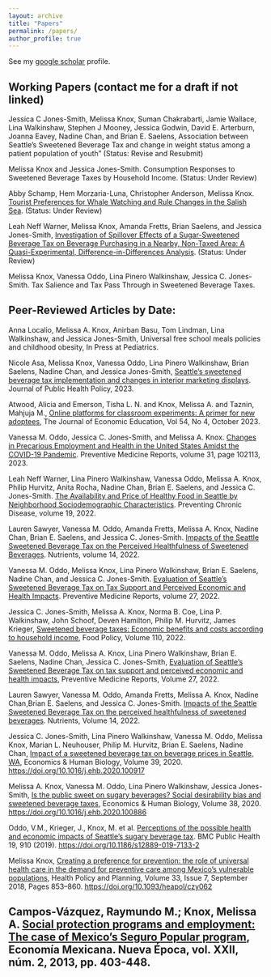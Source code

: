```yaml
---
layout: archive
title: "Papers"
permalink: /papers/
author_profile: true
---
```

See my [google scholar](https://scholar.google.com/citations?user=czyFhwcAAAAJ&hl=en) profile.

## Working Papers (contact me for a draft if not linked)
Jessica C Jones-Smith, Melissa Knox, Suman Chakrabarti, Jamie Wallace, Lina Walkinshaw, Stephen J Mooney, Jessica Godwin, David E. Arterburn, Joanna Eavey, Nadine Chan, and Brian E. Saelens, Association between Seattle’s Sweetened Beverage Tax and change in weight status among a patient
population of youth" (Status: Revise and Resubmit)

Melissa Knox and Jessica Jones-Smith. Consumption Responses to Sweetened Beverage Taxes by Household Income. (Status: Under Review)

Abby Schamp, Hem Morzaria-Luna, Christopher Anderson, Melissa Knox. [Tourist Preferences for Whale Watching and Rule Changes in the Salish Sea](https://dx.doi.org/10.2139/ssrn.4409663). (Status: Under Review) 

Leah Neff Warner, Melissa Knox, Amanda Fretts, Brian Saelens, and Jessica Jones-Smith, [Investigation of Spillover Effects of a Sugar-Sweetened Beverage Tax on Beverage Purchasing in a Nearby, Non-Taxed Area: A Quasi-Experimental, Difference-in-Differences Analysis](https://dx.doi.org/10.2139/ssrn.4668237). (Status: Under Review)

Melissa Knox, Vanessa Oddo, Lina Pinero Walkinshaw, Jessica C. Jones-Smith. Tax Salience and Tax Pass Through in Sweetened Beverage Taxes. 






## Peer-Reviewed Articles by Date:

Anna Localio, Melissa A. Knox, Anirban Basu, Tom Lindman, Lina Walkinshaw, and Jessica Jones-Smith, Universal free school meals policies and childhood obesity, In Press at Pediatrics.

Nicole Asa, Melissa Knox, Vanessa Oddo, Lina Pinero Walkinshaw, Brian Saelens, Nadine Chan, and Jessica Jones-Smith,
[Seattle’s sweetened beverage tax implementation and changes in interior marketing displays](https://doi.org/10.1057/s41271-023-00440-7). Journal of Public Health Policy, 2023. 

Atwood, Alicia and Emerson, Tisha L. N. and Knox, Melissa A. and Taznin, Mahjuja M., [Online platforms for classroom experiments: A primer for new adoptees](https://doi.org/10.1080/00220485.2023.2223538), The Journal of Economic Education, Vol 54, No 4, October 2023.

Vanessa M. Oddo, Jessica C. Jones-Smith, and Melissa A. Knox. [Changes in Precarious Employment and Health in the United States Amidst the COVID-19 Pandemic](https://doi.org/10.1016/j.pmedr.2023.102113). Preventive Medicine Reports, volume 31, page 102113, 2023.

Leah Neff Warner, Lina Pinero Walkinshaw, Vanessa Oddo, Melissa A. Knox, Philip Hurvitz, Anita Rocha, Nadine Chan, Brian E. Saelens, and Jessica C. Jones-Smith.
[The Availability and Price of Healthy Food in Seattle by Neighborhood Sociodemographic Characteristics](http://dx.doi.org/10.5888/pcd19.220035). Preventing Chronic Disease, volume 19, 2022.

Lauren Sawyer, Vanessa M. Oddo, Amanda Fretts, Melissa A. Knox, Nadine Chan, Brian E. Saelens, and Jessica C. Jones-Smith. [Impacts of the Seattle Sweetened
Beverage Tax on the Perceived Healthfulness of Sweetened Beverages](https://doi.org/10.3390/nu14050993). Nutrients, volume 14, 2022.

Vanessa M. Oddo, Melissa Knox, Lina Pinero Walkinshaw, Brian E. Saelens, Nadine Chan, and Jessica C. Jones-Smith. [Evaluation of Seattle’s Sweetened Beverage Tax
on Tax Support and Perceived Economic and Health Impacts](https://doi.org/10.1016/j.pmedr.2022.101809). Preventive Medicine Reports, volume 27, 2022.

Jessica C. Jones-Smith, Melissa A. Knox, Norma B. Coe, Lina P. Walkinshaw, John Schoof, Deven Hamilton, Philip M. Hurvitz, James Krieger,
[Sweetened beverage taxes: Economic benefits and costs according to household income](https://doi.org/10.1016/j.foodpol.2022.102277), Food Policy, Volume 110, 2022.

Vanessa M. Oddo, Melissa A. Knox, Lina Pinero Walkinshaw, Brian E. Saelens, Nadine Chan, Jessica C. Jones-Smith,
[Evaluation of Seattle’s Sweetened Beverage Tax on tax support and perceived economic and health impacts](https://doi.org/10.1016/j.pmedr.2022.101809),
Preventive Medicine Reports, Volume 27, 2022.

Lauren Sawyer, Vanessa M. Oddo, Amanda Fretts, Melissa A. Knox, Nadine Chan,Brian E. Saelens, and Jessica C. Jones-Smith. [Impacts of the Seattle Sweetened Beverage Tax on the perceived healthfulness of sweetened beverages](https://doi.org/10.3390/nu14050993). Nutrients, Volume 14, 2022.

Jessica C. Jones-Smith, Lina Pinero Walkinshaw, Vanessa M. Oddo, Melissa Knox, Marian L. Neuhouser, Philip M. Hurvitz, Brian E. Saelens, Nadine Chan,
[Impact of a sweetened beverage tax on beverage prices in Seattle, WA](https://melishka.github.io/files/Jones-Smith_et_al_SBT_Impact_on_Prices_EHB_2020.pdf), Economics & Human Biology, Volume 39, 2020.
[https://doi.org/10.1016/j.ehb.2020.100917](https://doi.org/10.1016/j.ehb.2020.100917)

Melissa A. Knox, Vanessa M. Oddo, Lina Pinero Walkinshaw, Jessica Jones-Smith,
[Is the public sweet on sugary beverages? Social desirability bias and sweetened beverage taxes](https://melishka.github.io/files/Modal_Analysis_SDB_Knox_2020.pdf), Economics & Human Biology, Volume 38, 2020. 
[https://doi.org/10.1016/j.ehb.2020.100886](https://doi.org/10.1016/j.ehb.2020.100886)

Oddo, V.M., Krieger, J., Knox, M. et al. [Perceptions of the possible health and economic impacts of Seattle’s sugary beverage tax](https://melishka.github.io/files/Oddo_et_al_SBT_Perceptions_BMC_2020.pdf). BMC Public Health 19, 910 (2019). 
[https://doi.org/10.1186/s12889-019-7133-2](https://doi.org/10.1186/s12889-019-7133-2)

Melissa Knox, [Creating a preference for prevention: the role of universal health care in the demand for preventive care among Mexico’s vulnerable populations](https://melishka.github.io/files/Knox_SP_and_Preventive_Care_HPP_2018.pdf), Health Policy and Planning, Volume 33, Issue 7, September 2018, Pages 853–860. [https://doi.org/10.1093/heapol/czy062](https://doi.org/10.1093/heapol/czy062)

Campos-Vázquez, Raymundo M.; Knox, Melissa A. [Social protection programs and employment: The case of Mexico’s Seguro Popular program](https://melishka.github.io/files/2013_sp_and_employment_campos_knox.pdf), Economía Mexicana. Nueva Época, vol. XXII, núm. 2, 2013, pp. 403-448.
---
